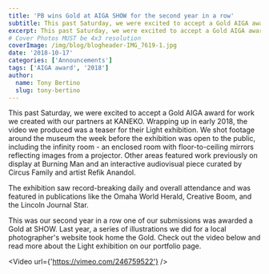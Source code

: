 ```yaml
---
title: 'PB wins Gold at AIGA SHOW for the second year in a row'
subtitle: This past Saturday, we were excited to accept a Gold AIGA award for work we created with our partners at KANEKO.
excerpt: This past Saturday, we were excited to accept a Gold AIGA award for work we created with our partners at KANEKO.
# Cover Photos MUST be 4x3 resolution
coverImage: /img/blog/blogheader-IMG_7619-1.jpg
date: '2018-10-17'
categories: ['Announcements']
tags: ['AIGA award', '2018']
author:
  name: Tony Bertino
  slug: tony-bertino
---
```


This past Saturday, we were excited to accept a Gold AIGA award for work we created with our partners at KANEKO. Wrapping up in early 2018, the video we produced was a teaser for their Light exhibition. We shot footage around the museum the week before the exhibition was open to the public, including the infinity room - an enclosed room with floor-to-ceiling mirrors reflecting images from a projector. Other areas featured work previously on display at Burning Man and an interactive audiovisual piece curated by Circus Family and artist Refik Anandol.

The exhibition saw record-breaking daily and overall attendance and was featured in publications like the Omaha World Herald, Creative Boom, and the Lincoln Journal Star.

This was our second year in a row one of our submissions was awarded a Gold at SHOW. Last year, a series of illustrations we did for a local photographer's website took home the Gold. Check out the video below and read more about the Light exhibition on our portfolio page.

<Video url={'https://vimeo.com/246759522'} />
